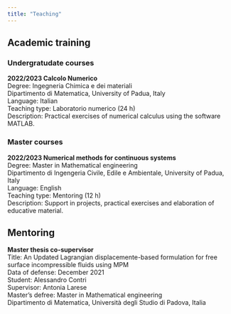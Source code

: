 ```yaml
---
title: "Teaching"
---
```


## Academic training

### Undergratudate courses
**2022/2023 Calcolo Numerico**\
Degree: Ingegneria Chimica e dei materiali\
Dipartimento di Matematica, University of Padua, Italy\
Language: Italian\
Teaching type: Laboratorio numerico (24 h)\
Description: Practical exercises of numerical calculus using the software MATLAB.

### Master courses

**2022/2023 Numerical methods for continuous systems**\
Degree: Master in Mathematical engineering\
Dipartimento di Ingengeria Civile, Edile e Ambientale, University of Padua, Italy\
Language: English\
Teaching type: Mentoring (12 h)\
Description: Support in projects, practical exercises and elaboration of educative material.

## Mentoring

**Master thesis co-supervisor**\
Title: An Updated Lagrangian displacemente-based formulation for free surface incompressible fluids using MPM\
Data of defense: December 2021\
Student: Alessandro Contri\
Supervisor: Antonia Larese\
Master's defree: Master in Mathematical engineering\
Dipartimento di Matematica, Università degli Studio di Padova, Italia

